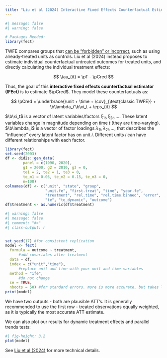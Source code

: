 ```yaml
---
title: "Liu et al (2024) Interactive Fixed Effects Counterfactual Estimator"
---
```


```r
#| message: false
#| warning: false

# Packages Needed:
library(fect)
```

TWFE compares groups that [can be "forbidden" or incorrect](staggered.qmd), such as using already-treated units as controls. Liu et al (2024) instead proposes to estimate individual counterfactual untreated outcomes for treated units, and directly calculating the individual treatment effects:

$$
\tau_{it} = \pT - \pCred
$$

Thus, the goal of this **interactive fixed effects counterfactual estimator (IFEct)** is to estimate $\pCred$. They model these counterfactuals as:

$$
\pCred = \underbrace{\unit + \time + \cov}_{\text{classic TWFE}} + \b\lambda_i'\b\xi_t + \eps_{it}
$$

::: small
$\b\xi_t$ is a vector of latent variables/factors $\xi_{1t}, \xi_{2t}, \dots$. These latent variables change in magnitude depending on time $t$ (they are time-varying). $\b\lambda_i$ is a vector of factor loadings $\lambda_{1i}, \lambda_{2i}, \dots$, that describes the "influence" every latent factor has on unit $i$. Different units $i$ can have different relationships with each factor.
:::

```r
library(fect)
set.seed(2003)
df <- did2s::gen_data(
        panel = c(1990, 2020),
        g1 = 2000, g2 = 2010, g3 = 0,
        te1 = 2, te2 = 1, te3 = 0,
        te_m1 = 0.05, te_m2 = 0.15, te_m3 = 0,
        n=100)
colnames(df) <- c("unit", "state", "group",
                  "unit.fe", "first.treat", "time", "year.fe",
                  "treatment", "rel.time", "rel.time.binned", "error",
                  "te", "te_dynamic", "outcome")
df$treatment <- as.numeric(df$treatment)
```

```r
#| warning: false
#| message: false
#| comment: "#>"
#| class-output: r


set.seed(17) #for consistent replication
model <- fect(
  formula = outcome ~ treatment,
      #add covariates after treatment
  data = df,
  index = c("unit","time"),
      #replace unit and time with your unit and time variables
  method = "ife",
      #do not change
  se = TRUE,
  nboots = 50) #for standard errors. more is more accurate, but takes longer
print(model)
```

We have two outputs - both are plausible ATT's. It is generally recommended to use the first row - treated observations equally weighted, as it is typically the most accurate ATT estimate.

We can also plot our results for dynamic treatment effects and parallel trends tests:

```r
#| fig-height: 3.2
plot(model)
```

::: small
See [Liu et al (2024)](https://onlinelibrary.wiley.com/doi/10.1111/ajps.12723) for more technical details.
:::
